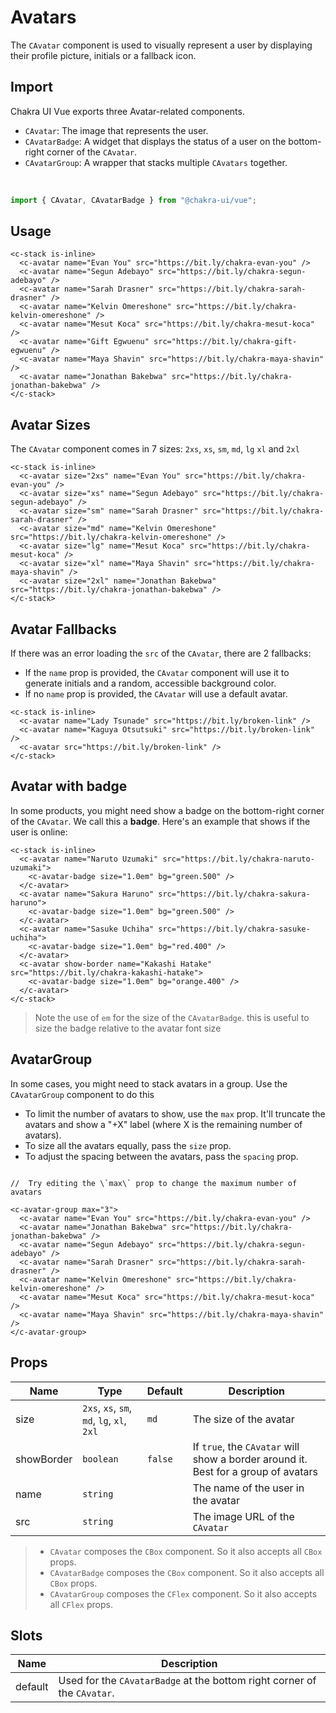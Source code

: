 
<SEO
  title="Avatars"
  description="The Avatar component is used to display a user's profile picture, initials or fallback icon."
/>

# Avatars

The `CAvatar` component is used to visually represent a user by displaying their profile picture, initials or a fallback icon.

<carbon-ad />

## Import

Chakra UI Vue exports three Avatar-related components.

- `CAvatar`: The image that represents the user.
- `CAvatarBadge`: A widget that displays the status of a user on the bottom-right corner of the `CAvatar`.
- `CAvatarGroup`: A wrapper that stacks multiple `CAvatars` together.

<br />

```js
import { CAvatar, CAvatarBadge } from "@chakra-ui/vue";
```

## Usage

```vue live=true
<c-stack is-inline>
  <c-avatar name="Evan You" src="https://bit.ly/chakra-evan-you" />
  <c-avatar name="Segun Adebayo" src="https://bit.ly/chakra-segun-adebayo" />
  <c-avatar name="Sarah Drasner" src="https://bit.ly/chakra-sarah-drasner" />
  <c-avatar name="Kelvin Omereshone" src="https://bit.ly/chakra-kelvin-omereshone" />
  <c-avatar name="Mesut Koca" src="https://bit.ly/chakra-mesut-koca" />
  <c-avatar name="Gift Egwuenu" src="https://bit.ly/chakra-gift-egwuenu" />
  <c-avatar name="Maya Shavin" src="https://bit.ly/chakra-maya-shavin" />
  <c-avatar name="Jonathan Bakebwa" src="https://bit.ly/chakra-jonathan-bakebwa" />
</c-stack>
```

## Avatar Sizes

The `CAvatar` component comes in 7 sizes: `2xs`, `xs`, `sm`, `md`, `lg` `xl` and `2xl` 

```vue live=true
<c-stack is-inline>
  <c-avatar size="2xs" name="Evan You" src="https://bit.ly/chakra-evan-you" />
  <c-avatar size="xs" name="Segun Adebayo" src="https://bit.ly/chakra-segun-adebayo" />
  <c-avatar size="sm" name="Sarah Drasner" src="https://bit.ly/chakra-sarah-drasner" />
  <c-avatar size="md" name="Kelvin Omereshone" src="https://bit.ly/chakra-kelvin-omereshone" />
  <c-avatar size="lg" name="Mesut Koca" src="https://bit.ly/chakra-mesut-koca" />
  <c-avatar size="xl" name="Maya Shavin" src="https://bit.ly/chakra-maya-shavin" />
  <c-avatar size="2xl" name="Jonathan Bakebwa" src="https://bit.ly/chakra-jonathan-bakebwa" />
</c-stack>
```

## Avatar Fallbacks

If there was an error loading the `src` of the `CAvatar`, there are 2 fallbacks:

- If the `name` prop is provided, the `CAvatar` component will use it to generate
 initials and a random, accessible background color.
- If no `name` prop is provided, the `CAvatar` will use a default avatar.

```vue live=true
<c-stack is-inline>
  <c-avatar name="Lady Tsunade" src="https://bit.ly/broken-link" />
  <c-avatar name="Kaguya Otsutsuki" src="https://bit.ly/broken-link" />
  <c-avatar src="https://bit.ly/broken-link" />
</c-stack>
```


## Avatar with badge

In some products, you might need show a badge on the bottom-right corner of the `CAvatar`.
We call this a **badge**. Here's an example that shows if the user is online:

```vue live=true
<c-stack is-inline>
  <c-avatar name="Naruto Uzumaki" src="https://bit.ly/chakra-naruto-uzumaki">
    <c-avatar-badge size="1.0em" bg="green.500" />
  </c-avatar>
  <c-avatar name="Sakura Haruno" src="https://bit.ly/chakra-sakura-haruno">
    <c-avatar-badge size="1.0em" bg="green.500" />
  </c-avatar>
  <c-avatar name="Sasuke Uchiha" src="https://bit.ly/chakra-sasuke-uchiha">
    <c-avatar-badge size="1.0em" bg="red.400" />
  </c-avatar>
  <c-avatar show-border name="Kakashi Hatake" src="https://bit.ly/chakra-kakashi-hatake">
    <c-avatar-badge size="1.0em" bg="orange.400" />
  </c-avatar>
</c-stack>
```

> Note the use of `em` for the size of the `CAvatarBadge`. this is useful to size
> the badge relative to the avatar font size

## AvatarGroup

In some cases, you might need to stack avatars in a group. Use the `CAvatarGroup`
component to do this

- To limit the number of avatars to show, use the `max` prop. It'll truncate the
  avatars and show a "+X" label (where X is the remaining number of avatars).
- To size all the avatars equally, pass the `size` prop.
- To adjust the spacing between the avatars, pass the `spacing` prop.


```vue live=true

//  Try editing the \`max\` prop to change the maximum number of avatars

<c-avatar-group max="3">
  <c-avatar name="Evan You" src="https://bit.ly/chakra-evan-you" />
  <c-avatar name="Jonathan Bakebwa" src="https://bit.ly/chakra-jonathan-bakebwa" />
  <c-avatar name="Segun Adebayo" src="https://bit.ly/chakra-segun-adebayo" />
  <c-avatar name="Sarah Drasner" src="https://bit.ly/chakra-sarah-drasner" />
  <c-avatar name="Kelvin Omereshone" src="https://bit.ly/chakra-kelvin-omereshone" />
  <c-avatar name="Mesut Koca" src="https://bit.ly/chakra-mesut-koca" />
  <c-avatar name="Maya Shavin" src="https://bit.ly/chakra-maya-shavin" />
</c-avatar-group>
```

## Props

| Name       | Type                                       | Default | Description                                                                       |
| ---------- | ------------------------------------------ | ------- | --------------------------------------------------------------------------------- |
| size       | `2xs`, `xs`, `sm`, `md`, `lg`, `xl`, `2xl`  | `md`    | The size of the avatar                                                            |
| showBorder | `boolean`                                  | `false` | If `true`, the `CAvatar` will show a border around it. Best for a group of avatars |
| name       | `string`                                   |         | The name of the user in the avatar                                                |
| src        | `string`                                   |         | The image URL of the `CAvatar`                                                     |

> - `CAvatar` composes the `CBox` component. So it also accepts
> all `CBox` props.
> - `CAvatarBadge` composes the `CBox` component. So it also accepts
> all `CBox` props.
> - `CAvatarGroup` composes the `CFlex` component. So it also accepts
> all `CFlex` props.

## Slots
| Name       | Description                                                                       |
| ---------- | --------------------------------------------------------------------------------- |
| default    | Used for the `CAvatarBadge` at the bottom right corner of the `CAvatar`.          |
